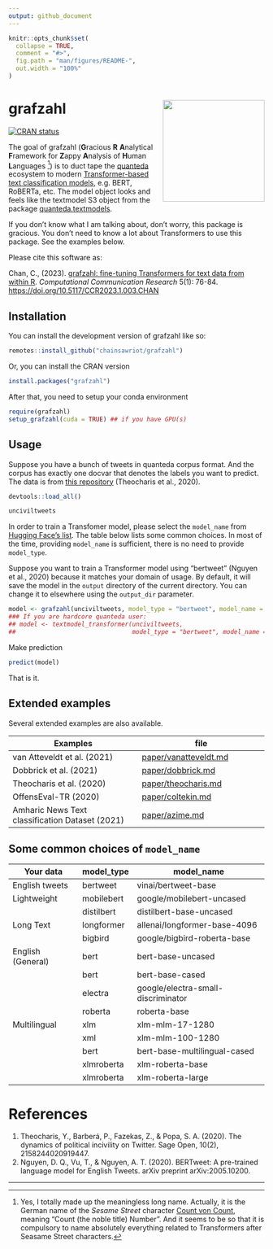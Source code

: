 ```yaml
---
output: github_document
---
```


<!-- README.md is generated from README.Rmd. Please edit that file -->

```r
knitr::opts_chunk$set(
  collapse = TRUE,
  comment = "#>",
  fig.path = "man/figures/README-",
  out.width = "100%"
)
```

# grafzahl <img src="man/figures/grafzahl_logo.svg" align="right" height="200" />

<!-- badges: start -->
[![CRAN status](https://www.r-pkg.org/badges/version/grafzahl)](https://CRAN.R-project.org/package=grafzahl)
<!-- badges: end -->

The goal of grafzahl (**G**racious **R** **A**nalytical **F**ramework for **Z**appy **A**nalysis of **H**uman **L**anguages [^1]) is to duct tape the [quanteda](https://github.com/quanteda/quanteda) ecosystem to modern [Transformer-based text classification models](https://simpletransformers.ai/), e.g. BERT, RoBERTa, etc. The model object looks and feels like the textmodel S3 object from the package [quanteda.textmodels](https://github.com/quanteda/quanteda.textmodels).

If you don't know what I am talking about, don't worry, this package is gracious. You don't need to know a lot about Transformers to use this package. See the examples below.

Please cite this software as:

Chan, C., (2023). [grafzahl: fine-tuning Transformers for text data from within R](paper/grafzahl_sp.pdf). *Computational Communication Research* 5(1): 76-84. [https://doi.org/10.5117/CCR2023.1.003.CHAN](https://doi.org/10.5117/CCR2023.1.003.CHAN)

## Installation

You can install the development version of grafzahl like so:

``` r
remotes::install_github("chainsawriot/grafzahl")
```

Or, you can install the CRAN version

```r
install.packages("grafzahl")
```

After that, you need to setup your conda environment

```r
require(grafzahl)
setup_grafzahl(cuda = TRUE) ## if you have GPU(s)
```

## Usage

Suppose you have a bunch of tweets in quanteda corpus format. And the corpus has exactly one docvar that denotes the labels you want to predict. The data is from [this repository](https://github.com/pablobarbera/incivility-sage-open) (Theocharis et al., 2020).

```r
devtools::load_all()
```

```r
unciviltweets
```

In order to train a Transfomer model, please select the `model_name` from [Hugging Face's list](https://huggingface.co/models). The table below lists some common choices. In most of the time, providing `model_name` is sufficient, there is no need to provide `model_type`.

Suppose you want to train a Transformer model using "bertweet" (Nguyen et al., 2020) because it matches your domain of usage. By default, it will save the model in the `output` directory of the current directory. You can change it to elsewhere using the `output_dir` parameter. 

```r
model <- grafzahl(unciviltweets, model_type = "bertweet", model_name = "vinai/bertweet-base")
### If you are hardcore quanteda user:
## model <- textmodel_transformer(unciviltweets,
##                                model_type = "bertweet", model_name = "vinai/bertweet-base")
```

Make prediction

```r
predict(model)
```

That is it.

## Extended examples

Several extended examples are also available.

| Examples                                        | file                                           |
|-------------------------------------------------|------------------------------------------------|
| van Atteveldt et al. (2021)                     | [paper/vanatteveldt.md](paper/vanatteveldt.md) |
| Dobbrick et al. (2021)                          | [paper/dobbrick.md](paper/dobbrick.md)         |
| Theocharis et al. (2020)                        | [paper/theocharis.md](paper/theocharis.md)     |
| OffensEval-TR (2020)                            | [paper/coltekin.md](paper/coltekin.md)         |
| Amharic News Text classification Dataset (2021) | [paper/azime.md](paper/azime.md)               |

## Some common choices of `model_name`

| Your data         | model_type | model_name                         |
|-------------------|------------|------------------------------------|
| English tweets    | bertweet   | vinai/bertweet-base                |
| Lightweight       | mobilebert | google/mobilebert-uncased          |
|                   | distilbert | distilbert-base-uncased            |
| Long Text         | longformer | allenai/longformer-base-4096       |
|                   | bigbird    | google/bigbird-roberta-base        |
| English (General) | bert       | bert-base-uncased                  |
|                   | bert       | bert-base-cased                    |
|                   | electra    | google/electra-small-discriminator |
|                   | roberta    | roberta-base                       |
| Multilingual      | xlm        | xlm-mlm-17-1280                    |
|                   | xml        | xlm-mlm-100-1280                   |
|                   | bert       | bert-base-multilingual-cased       |
|                   | xlmroberta | xlm-roberta-base                   |
|                   | xlmroberta | xlm-roberta-large                  |

# References

1. Theocharis, Y., Barberá, P., Fazekas, Z., & Popa, S. A. (2020). The dynamics of political incivility on Twitter. Sage Open, 10(2), 2158244020919447.
2. Nguyen, D. Q., Vu, T., & Nguyen, A. T. (2020). BERTweet: A pre-trained language model for English Tweets. arXiv preprint arXiv:2005.10200.

---
[^1]: Yes, I totally made up the meaningless long name. Actually, it is the German name of the *Sesame Street* character [Count von Count](https://de.wikipedia.org/wiki/Sesamstra%C3%9Fe#Graf_Zahl), meaning "Count (the noble title) Number". And it seems to be so that it is compulsory to name absolutely everything related to Transformers after Seasame Street characters.
